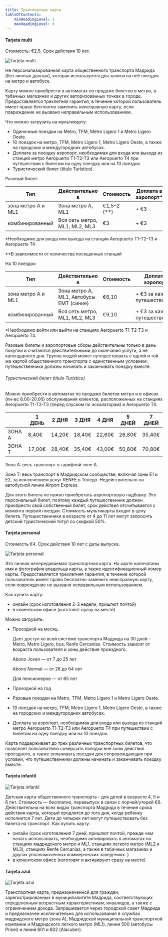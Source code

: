 ```yaml
---
title: Транспортные карты
tableOfContents:
    minHeadingLevel: 1
    maxHeadingLevel: 6
---
```





<LinkCard title="Карты метро" href="https://www.metromadrid.es/es/viaja-en-metro/plano-de-metro-de-madrid" />

<LinkCard title="Карта тарифных зон" href="https://crtm.es/billetes-y-tarifas/zonas-tarifarias/?zona=A&lang=es" />

<LinkCard title="Карта электричек Cercanías" href="https://www.crtm.es/media/14apxtll/cercanias.pdf" />


#### Tarjeta multi
Стоимость: €2,5. Срок действия 10 лет. 

![Tarjeta multi](../../../assets/images/tarjeta_multi.png)

Не персонализированная карта общественного транспорта Мадрида (без личных данных), 
которая используется для записи на неё поездок на метро и автобусе. 

Карту можно приобрести в автоматах по продаже билетов в метро, в табачных магазинах и других авторизованных точках в городе.
Предоставляется трехлетняя гарантия, в течение которой пользователь имеет право бесплатно заменить неисправную карту, 
если повреждение не вызвано неправильным использованием. 

Что можно загрузить на мультикарту:
- Одиночные поездки на Metro, TFM, Metro Ligero 1 и Metro Ligero Oeste.
- 10 поездок на метро, TFM, Metro Ligero 1, Metro Ligero Oeste, а также на городских и междугородних автобусах.
- Доплата за поездку аэропорт, необходимая для входа или выхода из станций метро Aeropuerto T1-T2-T3 или Aeropuerto T4 
при путешествии с билетом на одну поездку или на 10 поездок.
- Туристический билет (título Turístico).

Разовый билет:


| Тип  | Действительно в | Стоимость | Доплата в аэропорт* |
| ------------- | ------------- | ------------- | ------------- |
| зона метро А и ML1  | Зона метро A, ML1 | €1,5–2 (**) | + €3 |
| комбинированный  | Вся сеть метро, ML1, ML2, ML3 | €3 | + €3 |

*Необходимо для входа или выхода на станции Aeropuerto T1-T2-T3 и Aeropuerto T4

**В зависимости от количества посещенных станций

На 10 поездок:

| Тип  | Действительно в | Стоимость | Доплата в аэропорт* |
| ------------- | ------------- | ------------- | ------------- |
| зона метро А и ML1  | Зона метро A, ML1, Автобусы ЕМТ (синие)  | €6,10 | + €3 за каждого путешественника |
| комбинированный  | Вся сеть метро, ML1, ML2, ML3 | €9,10 | + €3 за каждого путешественника |

*Необходимо войти или выйти на станциях Aeropuerto T1-T2-T3 и Aeropuerto T4.

Разовые билеты и аэропортовые сборы действительны только в день покупки и считаются действительными до окончания услуги, 
а не календарного дня. 
Группа людей может путешествовать с одной и той же картой общественного транспорта с единственным условием: 
путешественники должны начинать и заканчивать поездку вместе.


###### Туристический билет (título Turístico)


Можно приобрести в автоматах по продаже билетов метро и в офисах (пн-вс 8.00-20.00) обслуживания клиентов, 
расположенных на станциях Aeropuerto T1-T2-T3 (перед спуском по эскалаторам) и Aeropuerto T4. 

| | 1 ДЕНЬ | 2 ДНЯ | 3 ДНЯ | 4 ДНЯ | 5 ДНЕЙ | 7 ДНЕЙ |
| ------ | ------- | ------ | ------- | ------ | ------- | ------- |
| ЗОНА А | 8,40€ | 14,20€ | 18,40€ | 22,60€ | 26,80€ | 35,40€ |
| ЗОНА T | 17,00€ | 28,40€ | 35,40€ | 43,00€ | 50,80€ | 70,80€ |

Зона A: весь транспорт в тарифной зоне A.

Зона T: весь транспорт в Мадридском сообществе, включая зоны E1 и E2, за исключением услуг RENFE в Толедо. 
Недействительно на автобусной линии Airport Express.

Для этого билета не нужно приобретать аэропортовую надбавку.
Это персональный билет, поэтому каждый путешественник должен приобрести свой собственный билет, 
срок действия отсчитывается с момента первой поездки. Стоимость мультикарты входит в цену билета.
Путешественники в возрасте от 4 до 11 лет могут запросить детский туристический титул со скидкой 50%.


#### Tarjeta personal
Стоимость €4. Срок действия 10 лет с даты выпуска.

![Tarjeta personal](../../../assets/images/tarjeta_personal.png)

Это личная непередаваемая транспортная карта. 
На карте напечатаны имя и фотография владельца карты, а также идентификационный номер карты. 
Предоставляется трехлетняя гарантия, в течение которой пользователь имеет право бесплатно заменить неисправную карту, 
если повреждение не вызвано неправильным использованием. 

Как купить карту:
- онлайн (срок изготовления 2-3 недели, пришлют почтой)
- в клиентском офисе (изготовят сразу на месте)

Можно загрузить:
- Проездной на месяц.

    Дает доступ ко всей системе транспорта Мадрида на 30 дней - Metro, Metro Ligero, bus, Renfe Cercanías. 
    Стоимость зависит от возраста пользователя и зоны действия проездного.

    Abono Joven — от 7 до 25 лет

    Abono Normal — от 26 до 64 лет

    Для пенсионеров — от 65 лет

- Проездной на год
- Разовые поездки на Metro, TFM, Metro Ligero 1 и Metro Ligero Oeste.
- 10 поездок на метро, TFM, Metro Ligero 1, Metro Ligero Oeste, а также на городских и междугородних автобусах.
- Доплата за аэропорт, необходимая для входа или выхода из станций метро Aeropuerto T1-T2-T3 или Aeropuerto T4 
при путешествии с билетом на одну поездку или на 10 поездок.

Карта поддерживает до трех различных транспортных билетов, что позволяет пользователю совершать поездки вне зоны действия 
проездного, а также оплачивать поездки для сопровождающих при условии, что путешественники должны начинать и заканчивать поездку 
вместе. 



#### Tarjeta infantil

![Tarjeta infantil](../../../assets/images/tarjeta_infantil.png)

Детская карта общественного транспорта - для детей в возрасте 4, 5 и 6 лет. 
Стоимость — бесплатно, перевыпуск в связи с порчей/утерей €6. 
Действительна на всех видах транспорта Мадрида в течение срока действия карты, который продлится до того дня, когда ребенку исполнится 7 лет. 
Дети до четырех лет могут путешествовать без билета на транспорт.
Как купить карту:
- онлайн (срок изготовления 7 дней, пришлют почтой, прежде чем начать использовать, 
необходимо активировать в автоматах на станциях мадридского метро и ML1, станциях легкого метро (ML2 и ML3), 
станциях Renfe Cercanías, а также в табачных магазинах и других уполномоченных коммерческих заведениях. )
- в клиентском офисе (изготовят и активируют сразу на месте)



#### Tarjeta azul

![Tarjeta azul](../../../assets/images/tarjeta_azul.png)


Транспортная карта, предназначенной для граждан, зарегистрированных в муниципалитете Мадрида, 
соответствующих определенным возрастным характеристикам, инвалидов, а также с ограничением дохода. 
Запрашивается через городской совет Мадрида и предназначен исключительно для использования в службах мадридского метро (зона A), 
Мадридской муниципальной транспортной компании и Мадридского легкого метро (ML1), линии 500 (автобусы Prisei) 
и линий 601 и 602 (Alacuber).